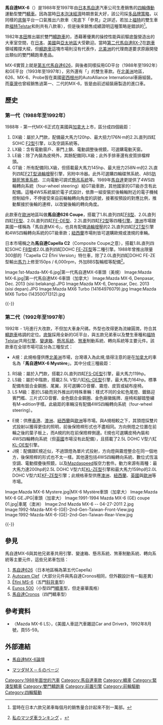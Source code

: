 {{noteTA
|T=zh-hans:马自达MX-6;zh-hk:萬事得MX-6;zh-tw:馬自達MX-6;
|1=zh-hans:马自达;zh-hk:萬事得;zh-tw:馬自達;
}}

{{Infobox Automobile
|name          = 馬自達MX-6
|aka           = [[馬自達626|馬自達Capella]]、[[馬自達626|馬自達626]]、[[Autozam_Clef|Autozam Clef]]、[[Ẽfini_MS-6|Ẽfini MS-6]]、[[Eunos_500|Eunos 500]]（歐洲稱作Xedos 6）、[[馬自達Cronos|馬自達Cronos]]
|image         = [[File:2nd_Mazda_MX-6_--_04-27-2011_1.jpg|250px]]
|manufacturer  = [[馬自達|馬自達]]
|production    = 1988年至1997年
|class         = [[緊湊型轎車|緊湊型轎車]]
|body_style    = 雙門[[轎跑車|轎跑車]]
}}

'''馬自達MX-6'''（{{lang-ja|マツダ・MX-6}}）是1988年至1997年由[[日本|日本]][[馬自達|馬自達]]汽車公司生產銷售的[[四輪傳動|四輪傳動]]運動型雙門[[轎車|轎車]]。因為當時[[日本泡沫經濟|日本泡沫經濟]]時期景氣大好，該公司採[[多品牌策略|多品牌策略]]，以同樣的[[底盤|底盤]]平台一口氣推出六款車（見底下「參見」之詳述，若加上[[福特汽車|福特]]的雙生車款[[福特Telstar|福特Telstar]]和{{link-en|福特Probe|Ford Probe}}則共有八款車），但是後來銷售成績證明這種策略是錯誤的<ref>當時在日本六款兄弟車每個月的銷售量合計起來不到一萬部。</ref>。

1982年[[本田技研工業|本田]]推出屬於雙門[[轎跑車|轎跑車]]的{{link-ja|本田Prelude|ホンダ・プレリュード|第二代本田Prelude}}，憑藉著優異的操控性能與前驅底盤營造出的大車室空間，在[[日本|日本]]、[[美國|美國]]與[[亞太區|亞太地區]]大受歡迎。當時[[馬自達RX-7#第二代FC3S型（1985-1991年）/_FC3C型敞篷車型（1987-1992年）|第二代馬自達RX-7]]在[[跑車|跑車]]領域獨撐大樑，但[[轎跑車|轎跑車]]這塊市場則沒有代表作，[[北美洲|北美洲]]的代理商遂要求原廠開發出類似{{link-ja|本田Prelude|ホンダ・プレリュード}}的雙門轎跑車產品。

MX-6實質上就是[[馬自達626#第五代（GD/GV系　1987年-1994年）|第五代馬自達626]]，與後者同樣採用GD平台（1988年至1992年）和GE平台（1993年至1997年），另外還有「{{link-en|福特Probe|Ford Probe}}」的雙生車款。在[[北美洲|北美洲]]地區，626、MX-6、Probe皆在美國[[密西根州|密西根州]]的AutoAlliance International車廠組裝。而[[臺灣|臺灣]]也曾經銷售過第一、二代的MX-6，皆是由前述組裝廠製造的進口車。

== 歷史 ==
=== 第一代（1988年至1992年） ===
{{Infobox Automobile
| image          = [[File:Mazda_MX-6_(front),_Surabaya.jpg|250px]]<br>[[File:Mazda_MX-6_(rear),_Surabaya.jpg|250px]]
| name           = 馬自達MX-6（第一代）
| aka            = 馬自達626 Coupe、馬自達Capella C2（日本）
| manufacturer   = 馬自達
| parent_company = 
| production     = 1988年-1992年
| predecessor    = 
| successor      = 
| class          = [[緊湊型轎車|緊湊型轎車]]
| body_style     = 雙門[[轎跑車|轎跑車]]
| layout         = [[前置前驅|FF]]/[[四輪驅動|4WD]]
| platform       = 
| engine         = '''北美洲'''：2.2L直列四缸SOHC [[馬自達F族引擎#F2型|F2型]]引擎<br>2.2L直列四缸[[馬自達F族引擎#F2T型|F2T型]]渦輪增壓引擎<br>'''歐洲'''：1.8L直列四缸SOHC [[馬自達F族引擎#F8型|F8型]]引擎<br>2.0L直列四缸[[馬自達F族引擎#FE型|FE型]]引擎<br>2.0L直列四缸DOHC [[馬自達F族引擎#FE-DE型_/_FE-ZE型|FE-DE型]]引擎<br>2.2L直列四缸SOHC [[馬自達F族引擎#F2型|F2型]]引擎<br>'''日本'''：1.8L直列四缸SOHC [[馬自達F族引擎#F8型|F8型]]引擎<br>2.0L直列四缸DOHC [[馬自達F族引擎#FE-DE型_/_FE-ZE型|FE-ZE型]]引擎
| transmission   = 四速自動排檔、五速手動排檔
| wheelbase      = 2,515mm
| length         = 4,495mm
| width          = 1,690mm
| height         = 1,360mm
| weight         = 1,180-1,340kg
| ftrack         = 
| rtrack         = 
| fuel_economy   = 
| fuel_capacity  = 
| related        = [[馬自達626|馬自達626]]、{{link-en|福特Probe|Ford Probe}}
| similar        = 
| designer       = 
}}

1988年 - 第一代MX-6正式在美國與[[加拿大|加拿大]]上市，區分成四個級距：
# DX級：屬於入門款，配備最大馬力120hp、最大扭力176N·m的2.2L直列四缸SOHC [[馬自達F族引擎#F2型|F2型]]引擎，以及空調系統等。
# LX級：含有電動窗戶、車門上鎖、電動調整後視鏡，可選購電動天窗。
# LE級：除了內裝為皮椅外，其餘配備同LX級；此外手排車還有皮質排檔桿頭。
# GT級：所有配備同LX級，但搭載最大馬力145hp、最大扭力258N·m的2.2L直列四缸[[馬自達F族引擎#F2T型|F2T型]][[渦輪增壓器|渦輪增壓]]引擎，另附中冷器。此外可選購四輪碟煞系統、ABS[[防鎖死煞車系统|防鎖死煞車系统]]、三向電動可調式[[懸吊系統|懸吊系統]]等。1989年[[馬自達|馬自達]]更提供了4WS四輪轉向系統（four-wheel steering）給GT級車款，其他國家的GT級亦含有此配備。這種4WS系統屬於電子式設計，依靠一組安裝於後輪軸附近的電子機械控制組件，不停接受來自前輪軸轉向角度的訊號，接著按預設的對應比例，推動繫接於後輪的連桿，以改變後輪的轉向角度。

此款車在[[歐洲|歐洲]]地區叫做'''馬自達626 Coupe'''，搭載了1.8L直列四缸[[馬自達F族引擎#F8型|F8型]]、2.0L直列四缸[[馬自達F族引擎#FE型|FE型]]、2.0L直列四缸[[馬自達F族引擎#FE-DE型_/_FE-ZE型|FE-DE型]]、2.2L直列四缸[[馬自達F族引擎#F2型|F2型]]等四種[[發動機|引擎]]。[[澳洲|澳洲]]市場跟美國一樣稱為「馬自達MX-6」，也具有配備[[渦輪增壓器|渦輪增壓]]的2.2L直列四缸[[馬自達F族引擎#F2T型|F2T型]]引擎和4WS四輪轉向系統的GT級車款；[[紐西蘭|紐西蘭]]市場則皆可選購歐規或澳規的車輛。

日本市場稱之為'''馬自達Capella C2'''（Composite Coupe之意），搭載1.8L直列四缸SOHC [[馬自達F族引擎#F8型|F8型]]或2.0L直列四缸DOHC [[馬自達F族引擎#FE-DE型_/_FE-ZE型|FE-ZE型]]等二種引擎。1988年曾推出限量300部的「Capella C2 Ẽfini Version」特仕車，除了2.0L直列四缸DOHC FE-ZE型輸出[[馬力|馬力]]上修至150ps / 6,000rpm，外加BBS製輪框等配備<ref>{{ja}}[http://www.asahi-net.or.jp/~ip3t-nksn/favor_MAZDA04-lanking01.htm 私のマツダ車ランキング] {{Wayback|url=http://www.asahi-net.or.jp/~ip3t-nksn/favor_MAZDA04-lanking01.htm |date=20160304194251 }}。</ref>。

<gallery>
Image:1st-Mazda-MX-6.jpg|第一代馬自達MX-6車頭（美規）
Image:Mazda MX-6.jpg|第一代馬自達MX-6車頭（加拿大）
Image:Mazda MX-6, Denpasar, Dec. 2013 (sisi belakang).JPG
Image:Mazda MX-6, Denpasar, Dec. 2013 (sisi depan).JPG
Image:Mazda MX6 Turbo (14164976079).jpg
Image:Mazda MX6 Turbo (14350071312).jpg
</gallery>
{{-}}

=== 第二代（1992年至1997年） ===
{{Infobox Automobile
| image          = [[File:1994_Mazda_MX-6_(8022968844).jpg|250px]]<br>[[File:Mazda_MX-6_1.JPG|250px]]
| name           = 馬自達MX-6（第二代）
| aka            = 馬自達MX-6 Mystère（[[加拿大|加拿大]]）
| manufacturer   = 馬自達
| parent_company = 
| production     = 1992年-1997年
| predecessor    = 
| successor      = [[馬自達6|馬自達6]]
| class          = [[緊湊型轎車|緊湊型轎車]]
| body_style     = 雙門[[轎跑車|轎跑車]]
| layout         = [[前置前驅|FF]]/[[四輪驅動|4WD]]
| platform       = 
| engine         = 2.0L直列四缸[[馬自達F族引擎#FS型|FS-DE型]]引擎<br>2.5L V型六缸DOHC [[馬自達K族引擎#KL型|KL-DE型]]引擎<br>2.5L V型六缸[[馬自達K族引擎#KL型|KL-ZE型]]引擎
| transmission   = 四速自動排檔、五速手動排檔
| wheelbase      = 2,610mm
| length         = 4,610mm
| width          = 1,750mm
| height         = 1,310mm
| weight         = 1,180-1,340kg
| ftrack         = 
| rtrack         = 
| fuel_economy   = 
| fuel_capacity  = 
| related        = [[馬自達626|馬自達626]]、{{link-en|福特Probe|Ford Probe}}
| similar        = 
| designer       = 
}}

1992年 - 1月進行大改款，不但加大車身尺碼，外型也改得更為流線圓潤，符合其[[轎跑車|轎跑車]]格調的定位。[[底盤|底盤]]採用全新的GE平台，與五款兄弟車以及雙生車種{{link-en|福特Probe|Ford Probe}}和[[福特Telstar|福特Telstar]]共用[[发动机|引擎]]、[[变速器|變速箱]]、[[懸吊系統|懸吊系統]]、[[煞車|煞車]]制動系統、轉向系統等主要元件。該款車在全球市場可區分為三種型式：
* A規：此規格僅供應[[北美洲|北美洲]]市場，台灣導入為此規,值得注意的是在[[加拿大|加拿大]]的車名為「'''馬自達MX-6 Mystère'''」。其中分成三種級距：
# RS級：屬於入門款，搭載2.0L直列四缸[[馬自達F族引擎#FS型|FS-DE型]]引擎，最大馬力119hp。
# LS級：屬於中階款，搭載2.5L V型六缸[[馬自達K族引擎#KL型|KL-DE型]]引擎，最大馬力164hp。標準配備有鋁合金鋼圈、尾翼，另可選購CD音響、霧燈、皮質或絨布座椅。
# LS M級：基於LS級而另外推出的特殊車輛：樣式不同的全紅色尾燈、鍍鉻迎賓門檻、三片式CD音響、金色鋁合金鋼圈、金色廠徽銘牌、座椅和腳踏墊繡有M-edition字樣。此級距的車輛沒有配備4WS四輪轉向系統（four-wheel steering）。
* E規：供應[[香港|香港]]、[[澳洲|澳洲]]、[[紐西蘭|紐西蘭]]與[[歐洲|歐洲]]等市場。與A規相較之下，其頭燈採雙片式投射以獲得更佳的照明，前後保險桿形式也不盡相同。方向側燈之位置在前輪之後的葉子板上，而A規的則在前保險桿側邊。E規也可選購皮椅內裝和4WS四輪轉向系統（但[[英國|英國]]市場沒有此配備），且搭載了2.5L DOHC V型六缸[[馬自達K族引擎#KL型|KL-DE型]]引擎。
* J規：配備跟E規近似，不過頭燈為單片式投射，方向燈與霧燈整合在同一個地方，後保險桿的形式也不太一樣。其他還包括4WS四輪轉向系統、數位式恆溫空調、電動摺疊後照鏡，以及[[Mazdaspeed|Mazdaspeed]]版空力套件。動力來源有兩種：最大馬力達200hp的2.5L DOHC V型六缸[[馬自達K族引擎#KL型|KL-ZE型]]引擎和最大馬力159hp的2.0L DOHC V型六缸[[馬自達K族引擎#KF型|KF-ZE型]]引擎；此規格車型供應[[澳洲|澳洲]]、[[紐西蘭|紐西蘭]]、[[英國|英國]]與[[歐洲|歐洲]]等市場。

<gallery>
Image:Mazda MX-6 Mystere.jpg|MX-6 Mystère車頭（加拿大）
Image:Mazda MX-6 GE.JPG|車頭（加拿大）
Image:1991-1994 Mazda MX-6 (GE) coupe 01.jpg|車尾（澳洲）
Image:2nd Mazda MX-6 -- 04-27-2011 2.jpg
Image:1992-Mazda-MX-6-(GE)-2nd-Gen-Taiwan-Front-View.jpg
Image:1992-Mazda-MX-6-(GE)-2nd-Gen-Taiwan-Rear-View.jpg
</gallery>
{{-}}

== 參見 ==
馬自達MX-6與其他兄弟車共用引擎、變速箱、懸吊系統、煞車制動系統、轉向系統等主要元件，這些兄弟車包括：
# [[馬自達626|馬自達626]]（日本地區稱為第五代Capella）
# [[Autozam_Clef|Autozam Clef]]（大部分元件與馬自達Cronos相同，但外觀設計有一點差異）
# [[Ẽfini_MS-6|Ẽfini MS-6]]（五門[[斜背車|斜背車]]型）
# [[Eunos_500|Eunos 500]]（小型四門[[轎車|轎車]]型，但走豪華風格）
# [[馬自達Cronos|馬自達Cronos]]（四門轎車型）

== 參考資料 ==
* 〈Mazda MX-6 LS〉，《美國人車誌汽車雜誌Car and Driver》，1992年8月號，頁55-59。
{{reflist}}

== 外部連結 ==
* {{en}}[http://www.mx6.com/ 馬自達MX-6論壇] {{Wayback|url=http://www.mx6.com/ |date=20210416181633 }}
* {{ja}}[http://homepage2.nifty.com/e127nomura/mypage2/mx6.html マツダＭＸ－６のページ]{{Dead link|date=2018年7月 |bot=InternetArchiveBot |fix-attempted=yes }}

{{Mazda}}

[[Category:1988年面世的汽車|Category:1988年面世的汽車]]
[[Category:馬自達車款|Category:馬自達車款]]
[[Category:轎車|Category:轎車]]
[[Category:緊湊型轎車|Category:緊湊型轎車]]
[[Category:雙門轎跑車|Category:雙門轎跑車]]
[[Category:前置引擎|Category:前置引擎]]
[[Category:前輪驅動|Category:前輪驅動]]
[[Category:四輪驅動|Category:四輪驅動]]